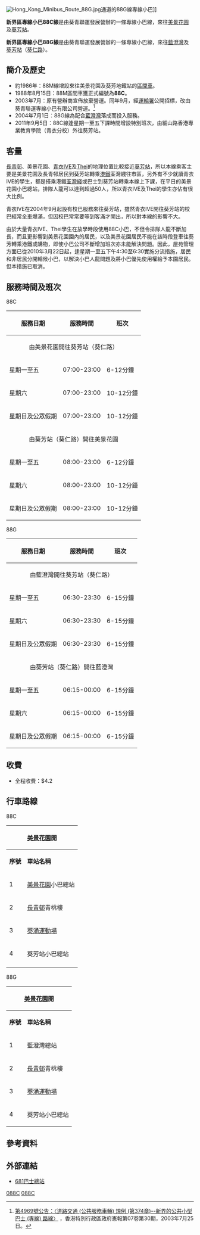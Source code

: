{{Original research|time=2012-11-12T06:48:49+00:00}}
{{公共汽車路線基礎資訊
| 路線名稱             = 新界區專線小巴88C線
| 外文名稱             =
| 外文語言             =
| 路線通稱             =
| 代表圖像             = NTMinibus88C FL5070.jpg
| 圖像說明             = 
| 代表圖像二           = 
| 圖像說明二           =
| 代表圖像三           =
| 圖像說明三           =
| 經營者               = 葵青聯運
| 經營者二             =
| 所屬車廠             =
| 路線用車             = [[豐田Coaster|豐田Coaster]]
| 起點站               = [[美景花園巴士總站|美景花園]]
| 途經地點             = [[香港專業教育學院青衣分校|香港專業教育學院青衣分校]]、[[長青邨|長青邨]]、[[葵青劇院|葵青劇院]]、[[新都會廣場|新都會廣場]]、[[葵涌廣場|葵涌廣場]]
| 去程途經地點         =
| 回程途經地點         =
| 終點站               = [[葵芳站|葵芳站]]（[[葵仁路|葵仁路]]）
| 路線性質             =
| 全程行駛里程         =
| 單程行駛里程         =
| 全程行車時間         =
| 單程行車時間         =
| 服務時間             =
| 起點站服務時間       = 07:00-23:00
| 終點站服務時間       = 08:00-23:00
| 班次頻率             = 6-12 分鐘一班
| 特別班次             = [[香港專業教育學院青衣分校|香港專業教育學院青衣分校]]→[[葵芳站|葵芳站]]（[[葵仁路|葵仁路]]）
| 特別班次二           =
| 特別班次三           =
| 特別班次四           =
| 特別班次五           =
| 特別班次服務時間     = 星期一至五：15:30-17:30（6-12分鐘一班）
| 特別班次服務時間二   =
| 特別班次服務時間三   =
| 特別班次服務時間四   =
| 特別班次服務時間五   =
| 全程收費             = $4.2
| 分段收費站點         =
| 去程分段收費站點     =
| 回程分段收費站點     =
| 服務時間以外替代路線 =
| 主要競爭交通         = [[九龍巴士43M線|九龍巴士43M線]]、[[新界區專線小巴88D線|新界區專線小巴88D線]]、青衣IVE校巴
| 備註                 =
| 走線圖               = NTMinibus88C RtMap.jpg
| 走線圖說明           =
}}
{{公共汽車路線基礎資訊
|路線名稱=新界區專線小巴88G線
|代表圖像=NTMinibus88G VN6495.jpg
|代表圖像二=NTMinibus88G HU6420 2019.jpg
|經營者=葵青聯運
|路線用車=[[豐田Coaster|豐田Coaster]]
|起點站=[[藍澄灣|藍澄灣]]
|途經地點=[[長青邨|長青邨]]、[[葵青劇院|葵青劇院]]、[[新都會廣場|新都會廣場]]、[[葵涌廣場|葵涌廣場]]
|終點站=[[葵芳站|葵芳站]]（[[葵仁路|葵仁路]]）
|路線性質=
|全程行駛里程=
|全程行車時間=
|起點站服務時間=06:30-23:30
|終點站服務時間=06:15-00:00
|班次頻率=8-15 分鐘一班
|特別班次=
|全程收費=$4.2
|分段收費站點=
|服務時間以外替代路線=
|主要競爭交通=[[九龍巴士43M線|九龍巴士43M線]]、[[九龍巴士44M線|九龍巴士44M線]]
|備註=
|走線圖=NTMinibus88G RtMap.png
|走線圖說明=
}}
[[File:Hong_Kong_Minibus_Route_88G.jpg|thumb]]通道的88G線專線小巴]]

'''新界區專線小巴88C線'''是由葵青聯運發展營辦的一條專線小巴線，來往[[美景花園|美景花園]]及[[葵芳站|葵芳站]]。

'''新界區專線小巴88G線'''是由葵青聯運發展營辦的一條專線小巴線，來往[[藍澄灣|藍澄灣]]及[[葵芳站|葵芳站]]（[[葵仁路|葵仁路]]）。

==簡介及歷史==
*約1986年：88M線增設來往美景花園及葵芳地鐵站的[[區間車_(公共汽車)|區間車]]。
*1988年8月15日：88M區間車獲正式編號為'''88C'''。
*2003年7月：原有營辦商宣佈放棄營運。同年9月，經[[運輸署|運輸署]]公開招標，改由葵青聯運專線小巴有限公司營運。<ref>[http://www.gld.gov.hk/egazette/pdf/20030730/cgn200307304969.pdf 第4969號公告：〈道路交通 (公共服務車輛) 規例 (第374章)--新界的公共小型巴士 (專線) 路線〉] {{Wayback|url=http://www.gld.gov.hk/egazette/pdf/20030730/cgn200307304969.pdf |date=20200922230213 }}，香港特別行政區政府憲報第07卷第30期，2003年7月25日。</ref>
*2004年7月1日：88G線為配合[[藍澄灣|藍澄灣]]落成而投入服務。
*2011年9月5日：88C線逢星期一至五下課時間增設特別班次，由細山路香港專業教育學院（青衣分校）外往葵芳站。

==客量==
[[長青邨|長青邨]]、美景花園、[[香港專業教育學院青衣分校|青衣IVE]]及[[Thei|Thei]]的地理位置比較接近[[葵芳站|葵芳站]]，所以本線乘客主要是美景花園及長青邨居民到葵芳站轉乘[[港鐵|港鐵]]荃灣綫往市區，另外有不少就讀青衣IVE的學生，都是搭乘港鐵[[荃灣綫|荃灣綫]]或巴士到葵芳站轉乘本線上下課，在平日的美景花園小巴總站，排隊人龍可以達到超過50人，所以青衣IVE及Thei的學生亦佔有很大比例。

青衣IVE在2004年9月起設有校巴服務來往葵芳站，雖然青衣IVE開往葵芳站的校巴經常全車爆滿，但因校巴常常要等到客滿才開出，所以對本線的影響不大。

由於大量青衣IVE、Thei學生在放學時段使用88C小巴，不但令排隊人龍不斷加長，而且更影響到美景花園園內的居民，以及美景花園居民不能在該時段登車往葵芳轉乘港鐵或購物，即使小巴公司不斷增加班次亦未能解決問題。因此，屋苑管理方面已從2010年3月22日起，逢星期一至五下午4:30至6:30實施分流措施，居民和非居民分開輪候小巴，以解決小巴人龍問題及將小巴優先使用權給予本園居民。但本措施已取消。
==服務時間及班次==
;88C
{| class="wikitable"
! 服務日期 !! 服務時間 !! 班次
|-
|colspan="3" align="center"|由美景花園開往葵芳站（葵仁路）
|-
|星期一至五||07:00-23:00||6-12分鐘
|-
|星期六||07:00-23:00||10-12分鐘
|-
|星期日及公眾假期||07:00-23:00||10-12分鐘
|-
|colspan="3" align="center"|由葵芳站（葵仁路）開往美景花園
|-
|星期一至五||08:00-23:00||6-12分鐘
|-
|星期六||08:00-23:00||10-12分鐘
|-
|星期日及公眾假期||08:00-23:00||10-12分鐘
|}
;88G
{| class="wikitable"
! 服務日期 !! 服務時間 !! 班次
|-
|colspan="3" align="center"|由藍澄灣開往葵芳站（葵仁路）
|-
|星期一至五||06:30-23:30||6-15分鐘
|-
|星期六||06:30-23:30||6-15分鐘
|-
|星期日及公眾假期||06:30-23:30||6-15分鐘
|-
|colspan="3" align="center"|由葵芳站（葵仁路）開往藍澄灣
|-
|星期一至五||06:15-00:00||6-15分鐘
|-
|星期六||06:15-00:00||6-15分鐘
|-
|星期日及公眾假期||06:15-00:00||6-15分鐘
|}
==收費==
*全程收費：$4.2
{{Fare-remarks|6|fcs=Y}}
==行車路線==
;88C
{|class="wikitable" style="text-align: center"
!colspan=3|[[美景花園|美景花園]]開!!colspan=3|[[葵芳站|葵芳站]]開
|-
!'''序號'''!!'''車站名稱'''!!'''位置'''!!'''序號'''!!'''車站名稱'''!!'''位置'''
|-
|1||[[美景花園|美景花園]]小巴總站||美景花園通道||1||[[葵芳站|葵芳站]]小巴總站||[[葵仁路|葵仁路]]
|-
|2||[[長青邨|長青邨]]青桃樓||[[青衣路|青衣路]]||2||[[新都會廣場|新都會廣場]]||[[興芳路|興芳路]]
|-
|3||[[葵涌運動場|葵涌運動場]]||興芳路||3||長青邨青桃樓||青衣路
|-
|4||葵芳站小巴總站||葵仁路||4||[[香港專業教育學院青衣分校|香港專業教育學院青衣分校]]||[[細山路|細山路]]
|-
| colspan="3" | ||5||美景花園小巴總站||美景花園通道
|}
;88G
{| class="wikitable" style="text-align: center"
! colspan="3" |[[美景花園|美景花園]]開!! colspan="3" |[[葵芳站|葵芳站]]開
|-
!'''序號'''!!'''車站名稱'''!!'''位置'''!!'''序號'''!!'''車站名稱'''!!'''位置'''
|-
|1||藍澄灣總站||藍澄灣通道||1||[[葵芳站|葵芳站]]小巴總站||[[葵仁路|葵仁路]]
|-
|2||[[長青邨|長青邨]]青桃樓||[[青衣路|青衣路]]||2||[[新都會廣場|新都會廣場]]||[[興芳路|興芳路]]
|-
|3||[[葵涌運動場|葵涌運動場]]||興芳路||3||長青邨青桃樓||青衣路
|-
|4||葵芳站小巴總站||葵仁路||4||藍澄灣總站||藍澄灣通道
|}

==參考資料==
{{reflist}}

==外部連結==
*[https://web.archive.org/web/20080522134548/http://gmb.681busterminal.com/tc/gmb-nt-88c.html 681巴士總站]

{{葵青區小巴路線列表}}

[[Category:新界區小巴路線|088C]]
[[Category:葵青區小巴路線|088C]]